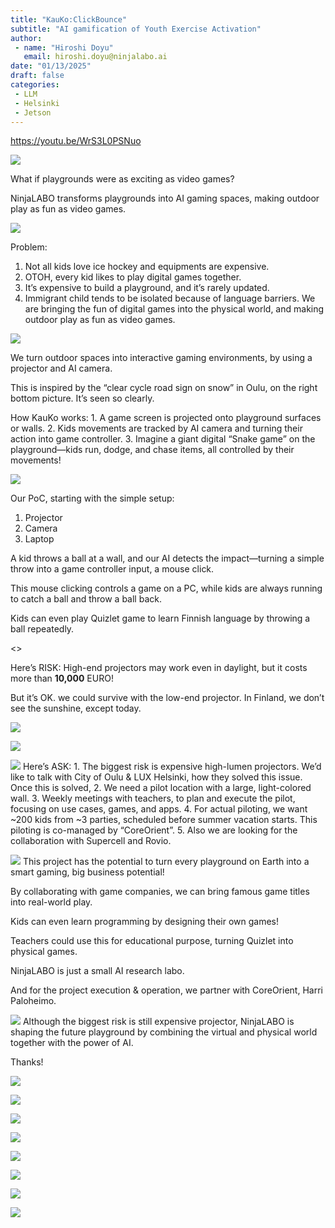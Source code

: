 ```yaml
---
title: "KauKo:ClickBounce"
subtitle: "AI gamification of Youth Exercise Activation"
author: 
 - name: "Hiroshi Doyu"
   email: hiroshi.doyu@ninjalabo.ai
date: "01/13/2025"
draft: false
categories:
 - LLM
 - Helsinki
 - Jetson
---
```

[https://youtu.be/WrS3L0PSNuo](https://youtu.be/WrS3L0PSNuo)

![](images/KauKoOriginal-01.png)

What if playgrounds were as exciting as video games?

NinjaLABO transforms playgrounds into AI gaming spaces, making outdoor play as fun as video games.

![](images/KauKoOriginal-02.png)

Problem:

1. Not all kids love ice hockey and equipments are expensive.
2. OTOH, every kid likes to play digital games together.
3. It's expensive to build a playground, and it's rarely updated.
4. Immigrant child tends to be isolated because of language barriers.
We are bringing the fun of digital games into the physical world, and making outdoor play as fun as video games.

![](images/KauKoOriginal-03.png)

We turn outdoor spaces into interactive gaming environments,
by using a projector and AI camera.

This is inspired by the "clear cycle road sign on snow" in Oulu, on the right bottom picture. It's seen so clearly.

How KauKo works:
1. A game screen is projected onto playground surfaces or walls.
2. Kids movements are tracked by AI camera and turning their action into game controller.
3. Imagine a giant digital "Snake game" on the playground—kids run, dodge, and chase items, all controlled by their movements!

![](images/KauKoOriginal-04.png)

Our PoC, starting with the simple setup:

1. Projector
2. Camera
3. Laptop

A kid throws a ball at a wall, and our AI detects the impact—turning a simple throw into a game controller input, a mouse click.

This mouse clicking controls a game on a PC, while kids are always running to catch a ball and throw a ball back.

Kids can even play Quizlet game to learn Finnish language by throwing a ball repeatedly.



<<play a video here>>



Here's RISK:
High-end projectors may work even in daylight, but it costs more than __10,000__ EURO!

But it's OK. we could survive with the low-end projector. In Finland, we don't see the sunshine, except today.

![](images/KauKoOriginal-05.png)

![](images/KauKoOriginal-06.png)

![](images/KauKoOriginal-07.png)
Here's ASK:
1. The biggest risk is expensive high-lumen projectors. We'd like to talk with City of Oulu & LUX Helsinki, how they solved this issue. Once this is solved,
2. We need a pilot location with a large, light-colored wall.
3. Weekly meetings with teachers, to plan and execute the pilot, focusing on use cases, games, and apps.
4. For actual piloting, we want ~200 kids from ~3 parties, scheduled before summer vacation starts. This piloting is co-managed by "CoreOrient".
5. Also we are looking for the collaboration with Supercell and Rovio.

![](images/KauKoOriginal-08.png)
This project has the potential to turn every playground on Earth into a smart gaming, big business potential!

By collaborating with game companies, we can bring famous game titles into real-world play.

Kids can even learn programming by designing their own games!

Teachers could use this for educational purpose, turning Quizlet into
physical games.

NinjaLABO is just a small AI research labo.

And for the project execution & operation, we partner with CoreOrient, Harri Paloheimo.

![](images/KauKoOriginal-09.png)
Although the biggest risk is still expensive projector, NinjaLABO is shaping the future playground by combining the virtual and physical world together with the power of AI.
 
Thanks!

![](images/KauKoOriginal-10.png)

![](images/KauKoOriginal-11.png)

![](images/KauKoOriginal-12.png)

![](images/KauKoOriginal-13.png)

![](images/KauKoOriginal-14.png)

![](images/KauKoOriginal-15.png)

![](images/KauKoOriginal-16.png)

![](images/KauKoOriginal-17.png)
